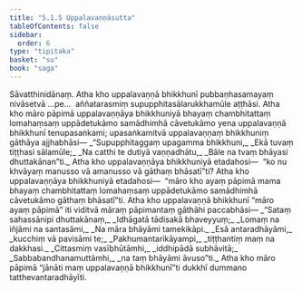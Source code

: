 ```yaml
---
title: "5.1.5 Uppalavaṇṇāsutta"
tableOfContents: false
sidebar:
  order: 6
type: "tipitaka"
basket: "su"
book: "saga"
---
```



<DynamicBreadcrumb />

<Division number="166" book="saga">

<Paragraph number="965" book="saga">
Sāvatthinidānaṃ. Atha kho uppalavaṇṇā bhikkhunī pubbaṇhasamayaṃ nivāsetvā …pe…  aññatarasmiṃ supupphitasālarukkhamūle aṭṭhāsi. Atha kho māro pāpimā uppalavaṇṇāya bhikkhuniyā bhayaṃ chambhitattaṃ lomahaṃsaṃ uppādetukāmo samādhimhā cāvetukāmo yena uppalavaṇṇā bhikkhunī tenupasaṅkami; upasaṅkamitvā uppalavaṇṇaṃ bhikkhuniṃ gāthāya ajjhabhāsi—
</Paragraph>

<Paragraph number="966" type="verses" book="saga">
_“Supupphitaggaṃ upagamma bhikkhuni,_  
_Ekā tuvaṃ tiṭṭhasi sālamūle;_  
_Na catthi te dutiyā vaṇṇadhātu,_  
_Bāle na tvaṃ bhāyasi dhuttakānan”ti._  

</Paragraph>

<Paragraph number="967" book="saga">
Atha kho uppalavaṇṇāya bhikkhuniyā etadahosi—  “ko nu khvāyaṃ manusso vā amanusso vā gāthaṃ bhāsatī”ti? Atha kho uppalavaṇṇāya bhikkhuniyā etadahosi—  “māro kho ayaṃ pāpimā mama bhayaṃ chambhitattaṃ lomahaṃsaṃ uppādetukāmo samādhimhā cāvetukāmo gāthaṃ bhāsatī”ti. Atha kho uppalavaṇṇā bhikkhunī “māro ayaṃ pāpimā” iti viditvā māraṃ pāpimantaṃ gāthāhi paccabhāsi—
</Paragraph>

<Paragraph number="968" type="verses" book="saga">
_“Sataṃ sahassānipi dhuttakānaṃ,_  
_Idhāgatā tādisakā bhaveyyuṃ;_  
_Lomaṃ na iñjāmi na santasāmi,_  
_Na māra bhāyāmi tamekikāpi._  

</Paragraph>

<Paragraph number="969" type="verses" book="saga">
_Esā antaradhāyāmi,_  
_kucchiṃ vā pavisāmi te;_  
_Pakhumantarikāyampi,_  
_tiṭṭhantiṃ maṃ na dakkhasi._  

</Paragraph>

<Paragraph number="970" type="verses" book="saga">
_Cittasmiṃ vasībhūtāmhi,_  
_iddhipādā subhāvitā;_  
_Sabbabandhanamuttāmhi,_  
_na taṃ bhāyāmi āvuso”ti._  

</Paragraph>

<Paragraph number="971" book="saga">
Atha kho māro pāpimā “jānāti maṃ uppalavaṇṇā bhikkhunī”ti dukkhī dummano tatthevantaradhāyīti.
</Paragraph>
</Division>